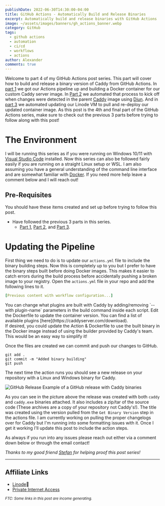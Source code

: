 ```yaml
---
publishDate: 2022-06-30T14:30:00-04:00
title: GitHub Actions - Automatically Build and Release Binaries
excerpt: Automatically build and release binaries with GitHub Actions
image: ~/assets/images/banners/gh_actions_banner.webp
category: GitHub
tags:
  - github actions
  - automation
  - ci/cd
  - workflows
  - actions
author: Alexander
comments: true
---
```


Welcome to part 4 of my GitHub Actions post series. This part will cover how to build and release a binary version of Caddy from GitHub Actions. In [part 1](/posts/2022/06/12/AutoGHActionsDocker) we got our Actions pipeline up and building a Docker container for our custom Caddy server image. In [Part 2](/posts/2022/06/20/AutoGHActionsDiun) we automated that process to kick off when changes were detected in the parent [Caddy](https://hub.docker.com/_/caddy) image using [Diun](https://crazymax.dev/diun). And in [part 3](/posts/2022/06/25/AutoGHDeployLinode) we automated updating our Linode VM to pull and re-deploy our updated container image. As this post is the 4th and final part of the GitHub Actions series, make sure to check out the previous 3 parts before trying to follow along with this post!

# The Environment

I will be running this series as if you were running on Windows 10/11 with [Visual Studio Code](https://code.visualstudio.com) installed. Now this series can also be followed fairly easily if you are running on a straight Linux setup or WSL. I am also assuming you have a general understanding of the command line interface and are somewhat familiar with [Docker](https://docker.com). If you need more help leave a comment below and I will reach out!

## Pre-Requisites

You should have these items created and set up before trying to follow this post.

- Have followed the previous 3 parts in this series.
  - [Part 1](/posts/2022/06/12/AutoGHActionsDocker/), [Part 2](/posts/2022/06/20/AutoGHActionsDiun/), and [Part 3](/posts/2022/06/25/AutoGHDeployLinode).

# Updating the Pipeline

First thing we need to do is to update our `actions.yml` file to include the binary building steps. Now this is completely up to you but I prefer to have the binary steps built before doing Docker images. This makes it easier to catch errors during the build process before accidentally pushing a broken image to your registry. Open the `actions.yml` file in your repo and add the following lines to it.

```yaml title="actions.yml"
[Previous content with workflow configuration...]
```

<Aside type="tip">
You can change what plugins are built with Caddy by adding/removing `--with plugin-name` parameters in the build command inside each script. Edit the Dockerfile to update the container version. You can find a list of available plugins [here](https://caddyserver.com/download).
</Aside>

<Aside type="note">
If desired, you could update the Action & Dockerfile to use the built binary in the Docker image instead of using the builder provided by Caddy's team. This would be an easy way to simplify it!
</Aside>

Once the files are created we can commit and push our changes to GitHub.

```shell showLineNumbers=false
git add .
git commit -m "Added binary building"
git push
```

The next time the action runs you should see a new release on your repository with a Linux and Windows binary for Caddy. 

![GitHub Release](gh-actions-repo-release.webp)
<ImgDesc>Example of a GitHub release with Caddy binaries</ImgDesc>

As you can see in the picture above the release was created with both `caddy` and `caddy.exe` binaries attached. It also includes a zip/tar of the source code (These archives are a copy of your repository not Caddy's!). The title was created using the version pulled from the `Get Binary Version` step in the actions file. I am currently working on pulling the proper changelogs over for Caddy but I'm running into some formatting issues with it. Once I get it working I'll update this post to include the action steps.

As always if you run into any issues please reach out either via a comment down below or through the email contact!

*Thanks to my good friend [Stefan](https://github.com/StefanMarAntonsson) for helping proof this post series!*

----
## Affiliate Links

- [Linode](https://www.linode.com/?r=67f6812cc5712674183021660b122e45095f35b5)💜
- [Private Internet Access](https://www.privateinternetaccess.com/pages/buy-a-vpn/1218buyavpn?invite=U2FsdGVkX1-8fM3Tf_qW3eYYf6yVliXSmIZwo4nDBfM%2CYfeBrdg4n9UbF4jCvDzT83kfTKA)

<sub>*FTC: Some links in this post are income generating.*</sub> 